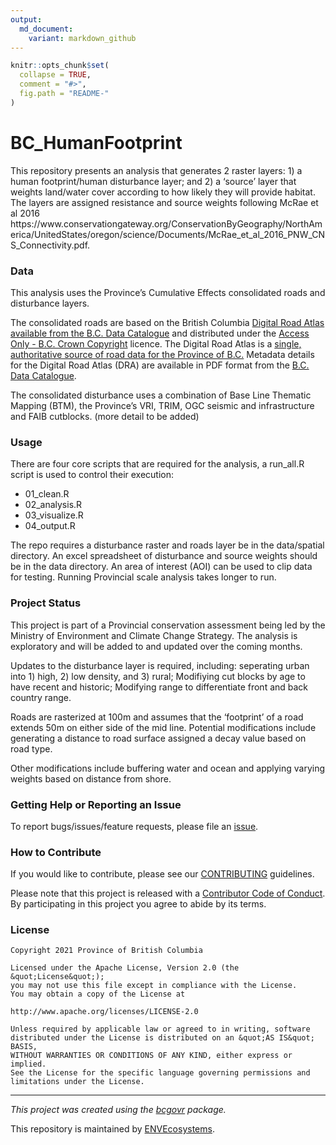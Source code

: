 ```yaml
---
output:
  md_document:
    variant: markdown_github
---
```


```r
knitr::opts_chunk$set(
  collapse = TRUE,
  comment = "#>",
  fig.path = "README-"
)
```

<!-- Add a project state badge
See https://github.com/BCDevExchange/Our-Project-Docs/blob/master/discussion/projectstates.md
If you have bcgovr installed and you use RStudio, click the 'Insert BCDevex Badge' Addin. -->

# BC_HumanFootprint

This repository presents an analysis that generates 2 raster layers: 1) a human footprint/human disturbance layer; and 2) a 'source' layer that weights land/water cover according to how likely they will provide habitat. The layers are assigned resistance and source weights following McRae et al 2016 https://www.conservationgateway.org/ConservationByGeography/NorthAmerica/UnitedStates/oregon/science/Documents/McRae_et_al_2016_PNW_CNS_Connectivity.pdf.


### Data

This analysis uses the Province's Cumulative Effects consolidated roads and disturbance layers. 

The consolidated roads are based on the British Columbia [Digital Road Atlas available from the B.C. Data Catalogue]((https://catalogue.data.gov.bc.ca/dataset/bb060417-b6e6-4548-b837-f9060d94743e)) and distributed under the [Access Only - B.C. Crown Copyright](https://www2.gov.bc.ca/gov/content?id=1AAACC9C65754E4D89A118B875E0FBDA) licence. The Digital Road Atlas is a [single, authoritative source of road data for the Province of B.C.](https://www2.gov.bc.ca/gov/content?id=21FFEC94B0AD40818D2D2AF06D522714) Metadata details for the Digital Road Atlas (DRA) are available in PDF format from the [B.C. Data Catalogue](https://catalogue.data.gov.bc.ca/dataset/bb060417-b6e6-4548-b837-f9060d94743e).

The consolidated disturbance uses a combination of Base Line Thematic Mapping (BTM), the Province's VRI, TRIM, OGC seismic and infrastructure and FAIB cutblocks. (more detail to be added)

### Usage

There are four core scripts that are required for the analysis, a run_all.R script is used to control their execution:

- 01_clean.R
- 02_analysis.R
- 03_visualize.R
- 04_output.R

The repo requires a disturbance raster and roads layer be in the data/spatial directory. An excel spreadsheet of disturbance and source weights should be in the data directory. An area of interest (AOI) can be used to clip data for testing. Running Provincial scale analysis takes longer to run.

### Project Status

This project is part of a Provincial conservation assessment being led by the Ministry of Environment and Climate Change Strategy. The analysis is exploratory and will be added to and updated over the coming months. 

Updates to the disturbance layer is required, including: seperating urban into 1) high, 2) low density, and 3) rural; Modifiying cut blocks by age to have recent and historic; Modifying range to differentiate front and back country range.

Roads are rasterized at 100m and assumes that the 'footprint' of a road extends 50m on either side of the mid line. Potential modifications include generating a distance to road surface assigned a decay value based on road type.

Other modifications include buffering water and ocean and applying varying weights based on distance from shore.

### Getting Help or Reporting an Issue

To report bugs/issues/feature requests, please file an [issue](https://github.com/bcgov/BC_HumanFootprint/issues/).

### How to Contribute

If you would like to contribute, please see our [CONTRIBUTING](CONTRIBUTING.md) guidelines.

Please note that this project is released with a [Contributor Code of Conduct](CODE_OF_CONDUCT.md). By participating in this project you agree to abide by its terms.

### License

```
Copyright 2021 Province of British Columbia

Licensed under the Apache License, Version 2.0 (the &quot;License&quot;);
you may not use this file except in compliance with the License.
You may obtain a copy of the License at

http://www.apache.org/licenses/LICENSE-2.0

Unless required by applicable law or agreed to in writing, software distributed under the License is distributed on an &quot;AS IS&quot; BASIS,
WITHOUT WARRANTIES OR CONDITIONS OF ANY KIND, either express or implied.
See the License for the specific language governing permissions and limitations under the License.
```

---
*This project was created using the [bcgovr](https://github.com/bcgov/bcgovr) package.* 

This repository is maintained by [ENVEcosystems](https://github.com/orgs/bcgov/teams/envecosystems/members). 

